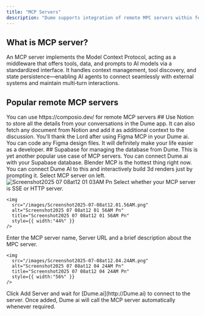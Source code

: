 ```yaml
---
title: "MCP Servers"
description: "Dume supports integration of remote MPC servers within few clicks."
---
```


## What is MCP server?

An MCP server implements the Model Context Protocol, acting as a middleware that offers tools, data, and prompts to AI models via a standardized interface. It handles context management, tool discovery, and state persistence—enabling AI agents to connect seamlessly with external systems and maintain multi‑turn interactions.

## Popular remote MCP servers

<Note>
  You can use https://composio.dev/ for remote MCP servers
</Note>

<CardGroup cols={2}>
  <Card title="Notion" icon="sparkles">
    ## Use Notion to store all the details from your conversations in the Dume app. It can also fetch any document from Notion and add it as additional context to the discussion.
  </Card>
  <Card title="Figma" icon="sparkles">
    You’ll thank the Lord after using Figma MCP in your Dume ai. You can code any Figma design files. It will definitely make your life easier as a developer.
  </Card>
  <Card title="Supabase" icon="sparkles">
    ## Supabase for managing the database from Dume. This is yet another popular use case of MCP servers. You can connect Dume.ai with your Supabase database.
  </Card>
  <Card title="Blender" icon="sparkles">
    Blender MCP is the hottest thing right now. You can connect Dume AI to this and interactively build 3d renders just by prompting it.
  </Card>
</CardGroup>

<Steps>
  <Step title="Visit Dume.ai">
    Select MCP server on left.
  </Step>
  <Step title="Add your first Server">
    <img
      src="/images/Screenshot2025-07-08at12.01.03AM.png"
      alt="Screenshot2025 07 08at12 01 03AM Pn"
      title="Screenshot2025 07 08at12 01 03AM Pn"
      style={{ width:"59%" }}
    />
  </Step>
  <Step title="Select SSE or HTTP server.">
    Select whether your MCP server is SSE or HTTP server.

    <img
      src="/images/Screenshot2025-07-08at12.01.56AM.png"
      alt="Screenshot2025 07 08at12 01 56AM Pn"
      title="Screenshot2025 07 08at12 01 56AM Pn"
      style={{ width:"44%" }}
    />
  </Step>
  <Step title="MCP server details">
    Enter the MCP server name, Server URL and a brief description about the MPC server.

    <img
      src="/images/Screenshot2025-07-08at12.04.24AM.png"
      alt="Screenshot2025 07 08at12 04 24AM Pn"
      title="Screenshot2025 07 08at12 04 24AM Pn"
      style={{ width:"56%" }}
    />
  </Step>
  <Step title="Add MCP Server">
    Click Add Server and wait for [Dume.ai](http://Dume.ai) to connect to the server. Once added, Dume ai will call the MCP server automatically whenever required.
  </Step>
</Steps>